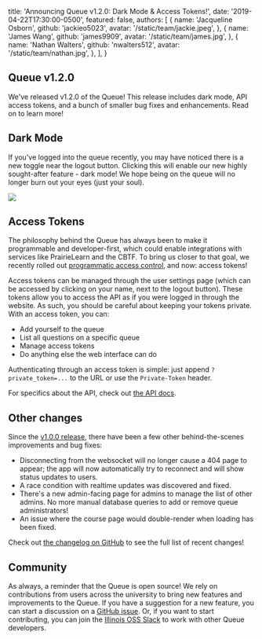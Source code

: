 
  title: 'Announcing Queue v1.2.0: Dark Mode & Access Tokens!',
  date: '2019-04-22T17:30:00-0500',
  featured: false,
  authors: [
    {
      name: 'Jacqueline Osborn',
      github: 'jackieo5023',
      avatar: '/static/team/jackie.jpeg',
    },
    {
      name: 'James Wang',
      github: 'james9909',
      avatar: '/static/team/james.jpg',
    },
    {
      name: 'Nathan Walters',
      github: 'nwalters512',
      avatar: '/static/team/nathan.jpg',
    },
  ],
}


## Queue v1.2.0

We've released v1.2.0 of the Queue! This release includes dark mode, API access tokens, and a bunch of smaller bug fixes and enhancements. Read on to learn more!

## Dark Mode

If you've logged into the queue recently, you may have noticed there is a new toggle near the logout button. Clicking this will enable our new highly sought-after feature - dark mode! We hope being on the queue will no longer burn out your eyes (just your soul).

<Image
  src="/static/blog/dark-mode/dark-mode-view.jpg"
  caption="Dark mode"
  shadow
/>

## Access Tokens

The philosophy behind the Queue has always been to make it programmable and developer-first, which could enable integrations with services like PrairieLearn and the CBTF. To bring us closer to that goal, we recently rolled out [programmatic access control](/blog/confidential-queues-programmatic-admission-control), and now: access tokens!

Access tokens can be managed through the user settings page (which can be accessed by clicking on your name, next to the logout button). These tokens allow you to access the API as if you were logged in through the website. As such, you should be careful about keeping your tokens private. With an access token, you can:

- Add yourself to the queue
- List all questions on a specific queue
- Manage access tokens
- Do anything else the web interface can do

Authenticating through an access token is simple: just append `?private_token=...` to the URL or use the `Private-Token` header.

For specifics about the API, check out [the API docs](https://github.com/illinois/queue/blob/master/doc/API.md).

## Other changes

Since the [v1.0.0 release](confidential-queues-programmatic-admission-control), there have been a few other behind-the-scenes improvements and bug fixes:

- Disconnecting from the websocket will no longer cause a 404 page to appear; the app will now automatically try to reconnect and will show status updates to users.
- A race condition with realtime updates was discovered and fixed.
- There's a new admin-facing page for admins to manage the list of other admins. No more manual database queries to add or remove queue administrators!
- An issue where the course page would double-render when loading has been fixed.

Check out [the changelog on GitHub](https://github.com/illinois/queue/blob/master/CHANGELOG.md) to see the full list of recent changes!

## Community

As always, a reminder that the Queue is open source! We rely on contributions from users across the university to bring new features and improvements to the Queue. If you have a suggestion for a new feature, you can start a discussion on a [GitHub issue](https://github.com/illinois/queue/issues). Or, if you want to start contributing, you can join the [Illinois OSS Slack](https://illinois-oss.slack.com/) to work with other Queue developers.
